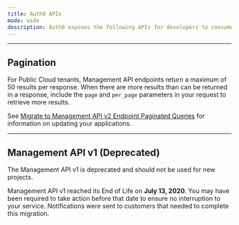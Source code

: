 ```yaml
---
title: Auth0 APIs
mode: wide
description: Auth0 exposes the following APIs for developers to consume in their applications.
---
```



<div class="api_page_container">

<Card
  title="Authentication API"
  href="https://auth0.com/docs/api/authentication"
  arrow
/>
<AuthenticationApiSection/>


<Card
  title="Management API"
  href="https://auth0.com/docs/api/management/v2"
  arrow
/>
<ManagementApiSection/>

<Card
  title="MyAccount API"
  href="https://auth0.com/docs/api/myaccount"
  arrow
/>

<MyAccountApiSection/>

---

## Pagination

For Public Cloud tenants, Management API endpoints return a maximum of 50 results per response. When there are more results than can be returned in a response, include the `page` and `per_page` parameters in your request to retrieve more results.

See [Migrate to Management API v2 Endpoint Paginated Queries](/docs/troubleshoot/product-lifecycle/past-migrations/migrate-to-paginated-queries) for information on updating your applications.

---

## Management API v1 (Deprecated)

The Management API v1 is deprecated and should not be used for new projects.

Management API v1 reached its End of Life on **July 13, 2020**. You may have been required to take action before that date to ensure no interruption to your service. Notifications were sent to customers that needed to complete this migration.

</div>